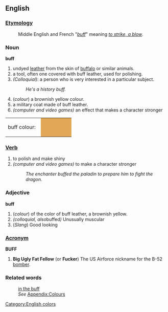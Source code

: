 ==English==
[[Category:English colors]]

===[[Etymology]]===
:Middle English and French "''[[buff]]''" meaning ''[[to strike, a blow]]''.

===Noun===
'''buff'''
#undyed [[leather]] from the skin of [[buffalo]] or similar animals. 
#a tool, often one covered with buff leather, used for polishing.
#''(Colloquial)'': a person who is very interested in a particular subject.
#: ''He's a history buff.''
#(''colour'') a brownish yellow colour. 
#a military coat made of buff leather.
#''(computer and video games)'' an effect that makes a character stronger
<table><tr><td>buff colour: &nbsp;</td>
<td bgcolor="#E3A857" width="80">&nbsp; </td></tr></table>

===[[Verb]]===
#to polish and make shiny
#''(computer and video games)'' to make a character stronger
#: ''The enchanter buffed the paladin to prepare him to fight the dragon.''

===Adjective===
'''buff'''
#(''colour'') of the color of buff leather, a brownish yellow.
#''(colloquial, also ''buffed'')'' Unusually muscular
# (''Slang'') Good looking
===[[Acronym]]===
'''BUFF'''
# '''Big Ugly Fat Fellow''' (or '''Fucker''') The US Airforce nickname for the B-52 [[bomber]].
===Related words===
:[[in the buff]]
:''See'' [[Wiktionary_Appendix:Colours|Appendix:Colours]]